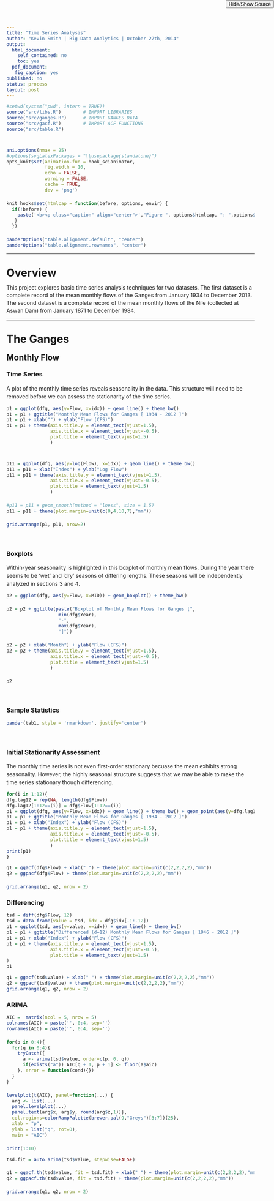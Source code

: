 ```yaml
---
title: "Time Series Analysis"
author: "Kevin Smith | Big Data Analytics | October 27th, 2014"
output:
  html_document:
    self_contained: no
    toc: yes
  pdf_document:
   fig_caption: yes
published: no
status: process
layout: post
---
```



<head>

<link rel="stylesheet" type="text/css" media="screen" href="https://cdn.rawgit.com/Kevin-M-Smith/BDA/master/Time%20Series%20Analysis/css/jquery.fancybox-1.3.4.css" />
<style type="text/css">
  a.fancybox img {
    border: none;
    -o-transform: scale(1,1); -ms-transform: scale(1,1); -moz-transform: scale(1,1); -webkit-transform: scale(1,1); transform: scale(1,1); -o-transition: all 0.2s ease-in-out; -ms-transition: all 0.2s ease-in-out; -moz-transition: all 0.2s ease-in-out; -webkit-transition: all 0.2s ease-in-out; transition: all 0.2s ease-in-out;
  } 
a.fancybox:hover img {
  position: relative; z-index: 999; -o-transform: scale(1.03,1.03); -ms-transform: scale(1.03,1.03); -moz-transform: scale(1.03,1.03); -webkit-transform: scale(1.03,1.03); transform: scale(1.03,1.03);
}
</style>



<link rel="stylesheet" href="https://cdn.rawgit.com/Kevin-M-Smith/202-P2/master/css/style.css">
<link rel="stylesheet" href="https://cdn.rawgit.com/Kevin-M-Smith/scianimator/master/assets/css/scianimator.css">
<script src="https://ajax.googleapis.com/ajax/libs/jquery/1.7.1/jquery.min.js"></script>
<script src="https://cdn.rawgit.com/Kevin-M-Smith/scianimator/master/assets/js/jquery.scianimator.min.js"></script>
</head>
<style>
#TOC {
  position: fixed;
  left: 0;
  top: 0;
  width: 200px;
  height: 100%;
  overflow:auto;
}
body {
  max-width: 800px;
  margin: auto;
  margin-left:210px;
  line-height: 20px;
}
p { line-height: 1.5; }

.fancybox-title-inside {
  margin-left: 0px !important;
}
</style>

<link type="text/css" rel="stylesheet" href="../css/jquery.tocify.css" />
<link type="text/css" rel="stylesheet" href="../css/bootstrap.css" />
<script src="../js/jquery.tocify.min.js"></script>
<script src="../js/jquery-ui.min.js"



<body>
  <script type="text/javascript" src="https://cdn.rawgit.com/Kevin-M-Smith/BDA/master/Time%20Series%20Analysis/js/jquery.fancybox-1.3.4.pack.min.js"></script>
  <script type="text/javascript">
  $(function($){
    var addToAll = true;
    var gallery = false;
    var titlePosition = 'inside';
    $(addToAll ? 'img' : 'img.fancybox').each(function(){
      var $this = $(this);
      var title = $this.attr('title');
      var src = $this.attr('data-big') || $this.attr('src');
      var a = $('<a href="#" class="fancybox"></a>').attr('href', src).attr('title', title);
      $this.wrap(a);
    });
    if (gallery)
      $('a.fancybox').attr('rel', 'fancyboxgallery');
    $('a.fancybox').fancybox({
      titlePosition: titlePosition
    });
  });
  
$.noConflict();
</script>

</body>





<button type="button" onclick="toggle_R();" style="position: absolute; top: 0; right: 0;">Hide/Show Source</button>

```r
#setwd(system("pwd", intern = TRUE))
source("src/libs.R")        # IMPORT LIBRARIES
source("src/ganges.R")      # IMPORT GANGES DATA
source("src/gacf.R")        # IMPORT ACF FUNCTIONS
source("src/table.R")


ani.options(nmax = 25)
#options(svgLatexPackages = "\\usepackage{standalone}")
opts_knit$set(animation.fun = hook_scianimator,
              fig.width = 10,
              echo = FALSE,
              warning = FALSE,
              cache = TRUE,
              dev = 'png')

knit_hooks$set(htmlcap = function(before, options, envir) {
  if(!before) {
    paste('<b><p class="caption" align="center">',"Figure ", options$htmlcap, ": ",options$fig.cap,"</p></b>",sep="")
   }
  })

panderOptions("table.alignment.default", "center")
panderOptions("table.alignment.rownames", "center")

```

<hr>
# Overview 
This project explores basic time series analysis techniques for two datasets. The first dataset is a complete record of the mean monthly flows of the Ganges from January 1934 to December 2013. The second dataset is a complete record of the mean monthly flows of the Nile (collected at Aswan Dam) from January 1871 to December 1984. 
<hr>
# The Ganges
## Monthly Flow

### Time Series
A plot of the monthly time series reveals seasonality in the data. This structure will need to be removed before we can assess the stationarity of the time series. 
```r
p1 = ggplot(dfg, aes(y=Flow, x=idx)) + geom_line() + theme_bw() 
p1 = p1 + ggtitle("Monthly Mean Flows for Ganges [ 1934 - 2012 ]")
p1 = p1 + xlab("") + ylab("Flow (CFS)")
p1 = p1 + theme(axis.title.y = element_text(vjust=1.5),
                axis.title.x = element_text(vjust=-0.5),
                plot.title = element_text(vjust=1.5)
                )


p11 = ggplot(dfg, aes(y=log(Flow), x=idx)) + geom_line() + theme_bw()
p11 = p11 + xlab("Index") + ylab("Log Flow")
p11 = p11 + theme(axis.title.y = element_text(vjust=1.5),
                axis.title.x = element_text(vjust=-0.5),
                plot.title = element_text(vjust=1.5)
                )

#p11 = p11 + geom_smooth(method = "loess", size = 1.5)
p11 = p11 + theme(plot.margin=unit(c(0,4,10,7),"mm"))

grid.arrange(p1, p11, nrow=2)

```
<br>

### Boxplots 
Within-year seasonality is highlighted in this boxplot of monthly mean flows. During the year there seems to be 'wet' and 'dry' seasons of differing lengths. These seasons will be independently analyzed in sections 3 and 4. 
```r
p2 = ggplot(dfg, aes(y=Flow, x=MID)) + geom_boxplot() + theme_bw()

p2 = p2 + ggtitle(paste("Boxplot of Monthly Mean Flows for Ganges [",
                   min(dfg$Year), 
                   "-",
                   max(dfg$Year),
                   "]"))

p2 = p2 + xlab("Month") + ylab("Flow (CFS)")
p2 = p2 + theme(axis.title.y = element_text(vjust=1.5),
                axis.title.x = element_text(vjust=-0.5),
                plot.title = element_text(vjust=1.5)
                )

p2

```
<br>

### Sample Statistics
```r
pander(tab1, style = 'rmarkdown', justify='center')
```

<br>

### Initial Stationarity Assessment
The monthly time series is not even first-order stationary becuase the mean exhibits strong seasonality. However, the highly seasonal structure suggests that we may be able to make the time series stationary though differencing.

```r
for(i in 1:12){
dfg.lag12 = rep(NA, length(dfg$Flow))
dfg.lag12[1:12==(i)] = dfg$Flow[1:12==(i)]
p1 = ggplot(dfg, aes(y=Flow, x=idx)) + geom_line() + theme_bw() + geom_point(aes(y=dfg.lag12))
p1 = p1 + ggtitle("Monthly Mean Flows for Ganges [ 1934 - 2012 ]")
p1 = p1 + xlab("Index") + ylab("Flow (CFS)")
p1 = p1 + theme(axis.title.y = element_text(vjust=1.5),
                axis.title.x = element_text(vjust=-0.5),
                plot.title = element_text(vjust=1.5)
                )
print(p1)
}
```

```r
q1 = ggacf(dfg$Flow) + xlab(" ") + theme(plot.margin=unit(c(2,2,2,2),"mm"))
q2 = ggpacf(dfg$Flow) + theme(plot.margin=unit(c(2,2,2,2),"mm"))

grid.arrange(q1, q2, nrow = 2)
```

### Differencing
```r
tsd = diff(dfg$Flow, 12)
tsd = data.frame(value = tsd, idx = dfg$idx[-1:-12])
p1 = ggplot(tsd, aes(y=value, x=idx)) + geom_line() + theme_bw() 
p1 = p1 + ggtitle("Differenced (d=12) Monthly Mean Flows for Ganges [ 1946 - 2012 ]")
p1 = p1 + xlab("Index") + ylab("Flow (CFS)")
p1 = p1 + theme(axis.title.y = element_text(vjust=1.5),
                axis.title.x = element_text(vjust=-0.5),
                plot.title = element_text(vjust=1.5)
)
p1
```

```r
q1 = ggacf(tsd$value) + xlab(" ") + theme(plot.margin=unit(c(2,2,2,2),"mm"))
q2 = ggpacf(tsd$value) + theme(plot.margin=unit(c(2,2,2,2),"mm"))
grid.arrange(q1, q2, nrow = 2)
```

### ARIMA

```r

AIC =  matrix(ncol = 5, nrow = 5)
colnames(AIC) = paste('', 0:4, sep='')
rownames(AIC) = paste('', 0:4, sep='')

for(p in 0:4){
  for(q in 0:4){
    tryCatch({
      a <- arima(tsd$value, order=c(p, 0, q))
      if(exists("a")) AIC[q + 1, p + 1] <- floor(a$aic)
    }, error = function(cond){})
  }
}

levelplot(t(AIC), panel=function(...) {
  arg <- list(...)
  panel.levelplot(...)
  panel.text(arg$x, arg$y, round(arg$z,1))},
  col.regions=colorRampPalette(brewer.pal(9,"Greys")[3:7])(25),
  xlab = "p",
  ylab = list("q", rot=0),
  main = "AIC")

print(1:10)

```


```r
tsd.fit = auto.arima(tsd$value, stepwise=FALSE)

q1 = ggacf.th(tsd$value, fit = tsd.fit) + xlab(" ") + theme(plot.margin=unit(c(2,2,2,2),"mm"))
q2 = ggpacf.th(tsd$value, fit = tsd.fit) + theme(plot.margin=unit(c(2,2,2,2),"mm"))

grid.arrange(q1, q2, nrow = 2)

```


